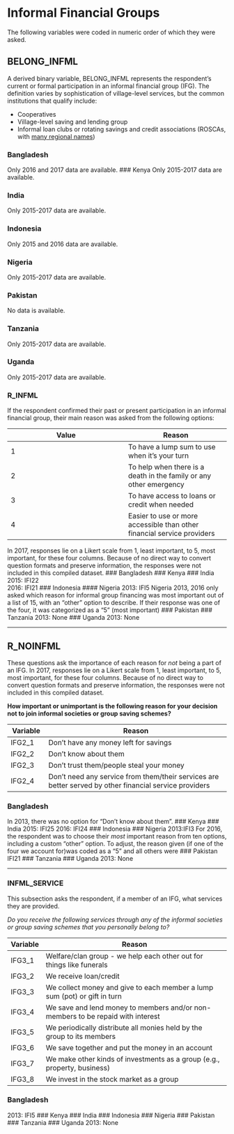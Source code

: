 # Informal Financial Groups

The following variables were coded in numeric order of which they were asked.

## BELONG_INFML

A derived binary variable, BELONG_INFML represents the respondent's current or formal participation in an informal financial group (IFG). The definition varies by sophistication of village-level services, but the common institutions that qualify include:

* Cooperatives
* Village-level saving and lending group
* Informal loan clubs or rotating savings and credit associations (ROSCAs, with [many regional names](http://www.gdrc.org/icm/rosca/rosca-names.html))

### Bangladesh
Only 2016 and 2017 data are available.
### Kenya
Only 2015-2017 data are available.

### India
Only 2015-2017 data are available.

### Indonesia
Only 2015 and 2016 data are available.

### Nigeria
Only 2015-2017 data are available.

### Pakistan
No data is available.

### Tanzania
Only 2015-2017 data are available.

### Uganda
Only 2015-2017 data are available.

### R_INFML
If the respondent confirmed their past or present participation in an informal financial group, their main reason was asked from the following options:

Value | Reason
-------- | -------
1 | To have a lump sum to use when it’s your turn
2 | To help when there is a death in the family or any other emergency
3 | To have access to loans or credit when needed
4 | Easier to use or more accessible than other financial service providers

In 2017, responses lie on a Likert scale from 1, least important, to 5, most important, for these four columns. Because of no direct way to convert question formats and preserve information, the responses were not included in this compiled dataset.
### Bangladesh
### Kenya
### India
2015: IFI22   
2016: IFI21
### Indonesia
#### Nigeria
2013: IFI5
Nigeria 2013, 2016 only asked which reason for informal group financing was most important
out of a list of 15, with an "other" option to describe.
If their response was one of the four, it was categorized as a "5" (most important)
### Pakistan
### Tanzania
2013: None
### Uganda
2013: None

----

## R_NOINFML
These questions ask the importance of each reason for _not_ being a part of an IFG. 
In 2017, responses lie on a Likert scale from 1, least important, to 5, most important, for these four columns. Because of no direct way to convert question formats and preserve information, the responses were not included in this compiled dataset.

**How important or unimportant is the following reason for your decision not to join informal societies or group saving schemes?**

Variable | Reason
-------- | ---------------------------------------
IFG2_1   | Don't have any money left for savings
IFG2_2   | Don't know about them
IFG2_3   | Don't trust them/people steal your money
IFG2_4   | Don't need any service from them/their services are better served by other financial service providers

### Bangladesh
In 2013, there was no option for "Don't know about them".
### Kenya
### India
2015: IFI25
2016: IFI24
### Indonesia
### Nigeria
2013:IFI3
  For 2016, the respondent was to choose their _most_ important reason from ten options, including a custom "other" option. To adjust, the reason given (if one of the four we account for)was coded as a "5" and all others were 
### Pakistan
IFI21
### Tanzania
### Uganda
2013: None

----

### INFML_SERVICE
This subsection asks the respondent, if a member of an IFG, what services they are provided.

*Do you receive the following services through any of the informal societies or group saving schemes that you personally belong to?*

Variable | Reason
-------- | -------------------------------------------------------------       
IFG3_1   | Welfare/clan group - we help each other out for things like funerals
IFG3_2   | We receive loan/credit
IFG3_3   | We collect money and give to each member a lump sum (pot) or gift in turn
IFG3_4   | We save and lend money to members and/or non-members to be repaid with interest
IFG3_5   | We periodically distribute all monies held by the group to its members
IFG3_6   | We save together and put the money in an account
IFG3_7   | We make other kinds of investments as a group (e.g., property, business)
IFG3_8   | We invest in the stock market as a group

### Bangladesh
2013: 
IFI5
### Kenya
### India
### Indonesia
### Nigeria
### Pakistan
### Tanzania
### Uganda
2013: None
